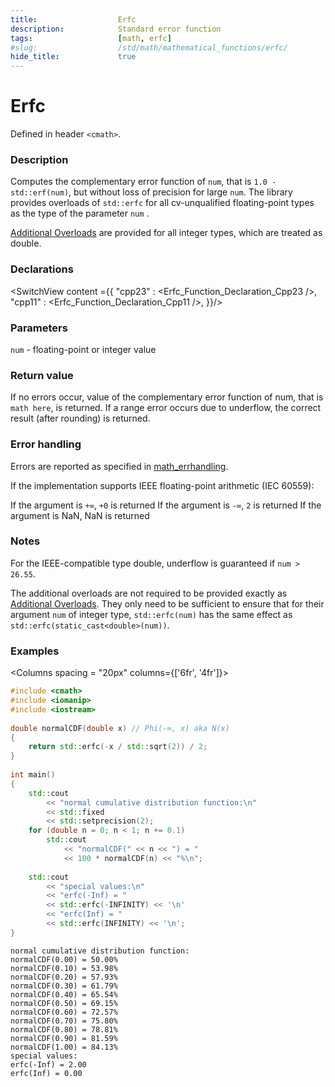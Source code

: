 ```yaml
---
title:                  Erfc
description:            Standard error function
tags:                   [math, erfc]
#slug:                  /std/math/mathematical_functions/erfc/
hide_title:             true
---
```




# Erfc

Defined in header `<cmath>`.

### Description

Computes the complementary error function of <code>num</code>, that is `1.0 - std::erf(num)`, but without loss of precision for large <code>num</code>.
<Since v='cpp23'>The library provides overloads of `std::erfc` for all cv-unqualified floating-point types as the type of the parameter <code>num</code> </Since>.<br/>

&#8203;<a href='#declarations'>Additional Overloads</a> are provided for all integer types, which are treated as <span class='col-lb'>double</span>.

### Declarations

<SwitchView content ={{
    "cpp23" : <Erfc_Function_Declaration_Cpp23 />,
    "cpp11" : <Erfc_Function_Declaration_Cpp11 />,
}}/>

### Parameters
 
<code>num</code> - floating-point or integer value

### Return value
If no errors occur, value of the complementary error function of num, that is `math here`, is returned.
If a range error occurs due to underflow, the correct result (after rounding) is returned.

### Error handling

Errors are reported as specified in <a href='/docs/std/math/math_errhandling'>math_errhandling</a>.

If the implementation supports IEEE floating-point arithmetic (IEC 60559):

If the argument is `+∞`, `+0` is returned
If the argument is `-∞`, `2` is returned
If the argument is NaN, NaN is returned

### Notes
For the IEEE-compatible type double, underflow is guaranteed if `num > 26.55`.

The additional overloads are not required to be provided exactly as <a href='#declarations'>Additional Overloads</a>. 
They only need to be sufficient to ensure that for their argument <code>num</code> of integer type, 
`std::erfc(num)` has the same effect as `std::erfc(static_cast<double>(num))`.

### Examples

<Columns spacing = "20px" columns={['6fr', '4fr']}>
<div>

```cpp
#include <cmath>
#include <iomanip>
#include <iostream>
 
double normalCDF(double x) // Phi(-∞, x) aka N(x)
{
    return std::erfc(-x / std::sqrt(2)) / 2;
}
 
int main()
{
    std::cout 
        << "normal cumulative distribution function:\n"
        << std::fixed 
        << std::setprecision(2);
    for (double n = 0; n < 1; n += 0.1)
        std::cout 
            << "normalCDF(" << n << ") = " 
            << 100 * normalCDF(n) << "%\n";
 
    std::cout 
        << "special values:\n"
        << "erfc(-Inf) = " 
        << std::erfc(-INFINITY) << '\n'
        << "erfc(Inf) = " 
        << std::erfc(INFINITY) << '\n';
}

```

</div><div>

```plaintext title="Result"
normal cumulative distribution function:
normalCDF(0.00) = 50.00%
normalCDF(0.10) = 53.98%
normalCDF(0.20) = 57.93%
normalCDF(0.30) = 61.79%
normalCDF(0.40) = 65.54%
normalCDF(0.50) = 69.15%
normalCDF(0.60) = 72.57%
normalCDF(0.70) = 75.80%
normalCDF(0.80) = 78.81%
normalCDF(0.90) = 81.59%
normalCDF(1.00) = 84.13%
special values:
erfc(-Inf) = 2.00
erfc(Inf) = 0.00
```

</div>
</Columns>